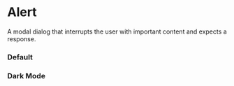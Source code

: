 
<Meta of={AlertDialogStories} />

# Alert

A modal dialog that interrupts the user with important content and expects a response.

### Default

<Canvas of={AlertDialogStories.Default} />

### Dark Mode

<div className="story-dark">
  <Story of={AlertDialogStories.DarkMode} />
</div>
